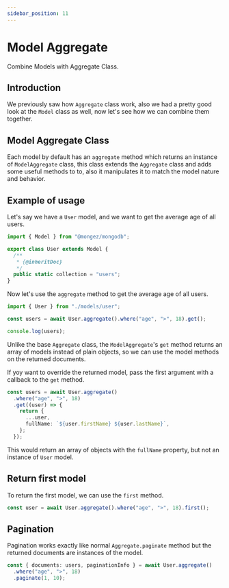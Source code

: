 ```yaml
---
sidebar_position: 11
---
```


# Model Aggregate

Combine Models with Aggregate Class.

## Introduction

We previously saw how `Aggregate` class work, also we had a pretty good look at the `Model` class as well, now let's see how we can combine them together.

## Model Aggregate Class

Each model by default has an `aggregate` method which returns an instance of `ModelAggregate` class, this class extends the `Aggregate` class and adds some useful methods to to, also it manipulates it to match the model nature and behavior.

## Example of usage

Let's say we have a `User` model, and we want to get the average age of all users.

```ts title="src/models/user.ts"
import { Model } from "@mongez/mongodb";

export class User extends Model {
  /**
   * {@inheritDoc}
   */
  public static collection = "users";
}
```

Now let's use the `aggregate` method to get the average age of all users.

```ts title="src/index.ts"
import { User } from "./models/user";

const users = await User.aggregate().where("age", ">", 18).get();

console.log(users);
```

Unlike the base `Aggregate` class, the `ModelAggregate`'s `get` method returns an array of models instead of plain objects, so we can use the model methods on the returned documents.

If yoy want to override the returned model, pass the first argument with a callback to the `get` method.

```ts
const users = await User.aggregate()
  .where("age", ">", 18)
  .get((user) => {
    return {
      ...user,
      fullName: `${user.firstName} ${user.lastName}`,
    };
  });
```

This would return an array of objects with the `fullName` property, but not an instance of `User` model.

## Return first model

To return the first model, we can use the `first` method.

```ts
const user = await User.aggregate().where("age", ">", 18).first();
```

## Pagination

Pagination works exactly like normal `Aggregate.paginate` method but the returned documents are instances of the model.

```ts
const { documents: users, paginationInfo } = await User.aggregate()
  .where("age", ">", 18)
  .paginate(1, 10);
```

